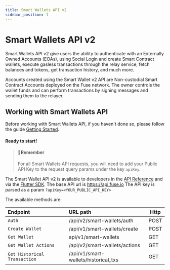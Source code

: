 ```yaml
---
title: Smart Wallets API v2
sidebar_position: 1
---
```


# Smart Wallets API v2

Smart Wallets API v2 give users the ability to authenticate with an Externally Owned Accounts (EOAs), using Social Login and create Smart Contract wallets, execute gasless transactions through the relay service, fetch balances and tokens, get transaction history, and much more.

Accounts created using the Smart Wallet v2 API are Non-custodial Smart Contract Accounts deployed on the Fuse network. The owner controls the wallet funds and can perform transactions by signing messages and sending them to the relayer.

## Working with Smart Wallets API

Before working with Smart Wallets API, if you haven't done so, please follow the guide [Getting Started](../fuse-sdk/getting-started.mdx).

#### Ready to start!

> #### 📘Remember
>
> For all Smart Wallets API requests, you will need to add your Public API Key to the request query params under the key `apiKey`.

The Smart Wallet API v2 is available to developers in the [API Reference](/docs/category/smart-wallet-api/) and via the [Flutter SDK](https://pub.dev/packages/fuse_wallet_sdk). The base API url is https://api.fuse.io The API key is parsed as a param `?apiKey=<YOUR_PUBLIC_API_KEY>
`

The available methods are:

| Endpoint                     | URL path                             | Http |
| :--------------------------- | :----------------------------------- | ---- |
| `Auth`                       | /api/v2/smart-wallets/auth           | POST |
| `Create Wallet`              | /api/v1/smart-wallets/create         | POST |
| `Get Wallet`                 | api/v1/smart-wallets                 | GET  |
| `Get Wallet Actions`         | /api/v2/smart-wallets/actions        | GET  |
| `Get Historical Transaction` | /api/v1/smart-wallets/historical_txs | GET  |

